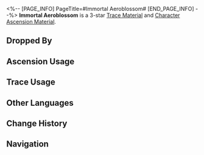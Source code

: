 <%-- [PAGE_INFO]
PageTitle=#Immortal Aeroblossom#
[END_PAGE_INFO] --%>
{{Item Infobox
|id          = 113002
|image       = Item Immortal Aeroblossom.png
|type        = Trace Material
|type2       = Character Ascension Material
|invCategory = Upgrade Materials
|rarity      = 3
|effect      = New flowers blooming out of an ancient divine construct. Normal material used for enhancement.
|description = The source of the Xianzhou long-life species' "Endless Lifespan." The remnants of the Aeon of Abundance's influence. After endless trials, the fleet seeking the medicine of immortality was able to behold the visage of the celestial being. The divine one cast down its blessings in material form, and the Ambrosial Arbor sprouted its leaves.
|source1     = [[Abominations of Abundance at Equilibrium Level 2 or higher]]
|source2     = [[Omni-Synthesizer]] &mdash; Material Synthesis
|source3     = [[Simulated Universe]] enemies
|source4     = [[Omni-Synthesizer]] &mdash; Material Exchange
}}
{{Description|''"New buds descend into the moon, divine flowers bloom by the clouds. In the blink of a blossom's life, old wood returns to youthful grove."''}}
'''Immortal Aeroblossom''' is a 3-star [[Trace Material]] and [[Character Ascension Material]].

==Dropped By==
{{Dropped By}}

==Ascension Usage==
{{Ascension Usage}}

==Trace Usage==
{{Trace Usage}}

==Other Languages==
{{Other Languages
|en   = Immortal Aeroblossom
|zhs  = 永寿天华
|zht  = 永壽天華
|ja   = 永寿の天華
|ko   = 영생의 꽃
|es   = Flor etérea inmortal
|fr   = Aérofleur immortelle
|ru   = Эфирный цветок бессмертия
|th   = Immortal Aeroblossom
|vi   = Đóa Hoa Trường Thọ
|de   = Unsterbliche ätherische Blume
|id   = Immortal Aeroblossom
|pt   = Floresciaéreo Imortal
}}

==Change History==
{{Change History|1.0}}

==Navigation==
{{Upgrade Material Navbox}}